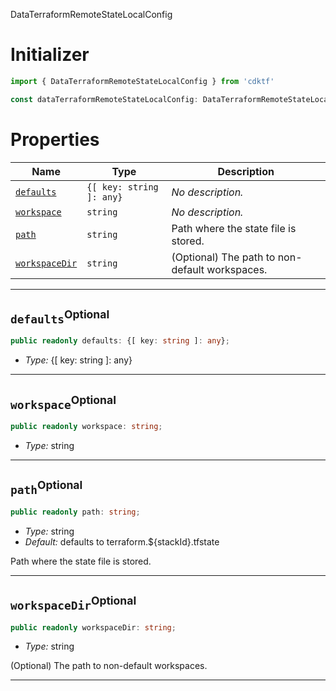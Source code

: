  DataTerraformRemoteStateLocalConfig <a name="DataTerraformRemoteStateLocalConfig" id="cdktf.DataTerraformRemoteStateLocalConfig"></a>

# Initializer <a name="Initializer" id="cdktf.DataTerraformRemoteStateLocalConfig.Initializer"></a>

```typescript
import { DataTerraformRemoteStateLocalConfig } from 'cdktf'

const dataTerraformRemoteStateLocalConfig: DataTerraformRemoteStateLocalConfig = { ... }
```

# Properties <a name="Properties" id="Properties"></a>

| **Name** | **Type** | **Description** |
| --- | --- | --- |
| <code><a href="#cdktf.DataTerraformRemoteStateLocalConfig.property.defaults">defaults</a></code> | <code>{[ key: string ]: any}</code> | *No description.* |
| <code><a href="#cdktf.DataTerraformRemoteStateLocalConfig.property.workspace">workspace</a></code> | <code>string</code> | *No description.* |
| <code><a href="#cdktf.DataTerraformRemoteStateLocalConfig.property.path">path</a></code> | <code>string</code> | Path where the state file is stored. |
| <code><a href="#cdktf.DataTerraformRemoteStateLocalConfig.property.workspaceDir">workspaceDir</a></code> | <code>string</code> | (Optional) The path to non-default workspaces. |

---

## `defaults`<sup>Optional</sup> <a name="defaults" id="cdktf.DataTerraformRemoteStateLocalConfig.property.defaults"></a>

```typescript
public readonly defaults: {[ key: string ]: any};
```

- *Type:* {[ key: string ]: any}

---

## `workspace`<sup>Optional</sup> <a name="workspace" id="cdktf.DataTerraformRemoteStateLocalConfig.property.workspace"></a>

```typescript
public readonly workspace: string;
```

- *Type:* string

---

## `path`<sup>Optional</sup> <a name="path" id="cdktf.DataTerraformRemoteStateLocalConfig.property.path"></a>

```typescript
public readonly path: string;
```

- *Type:* string
- *Default:* defaults to terraform.${stackId}.tfstate

Path where the state file is stored.

---

## `workspaceDir`<sup>Optional</sup> <a name="workspaceDir" id="cdktf.DataTerraformRemoteStateLocalConfig.property.workspaceDir"></a>

```typescript
public readonly workspaceDir: string;
```

- *Type:* string

(Optional) The path to non-default workspaces.

---
